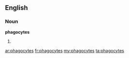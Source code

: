 ==English==

===Noun===
'''phagocytes'''

# {{plural of|[[phagocyte]]}}

[[ar:phagocytes]]
[[fr:phagocytes]]
[[my:phagocytes]]
[[ta:phagocytes]]